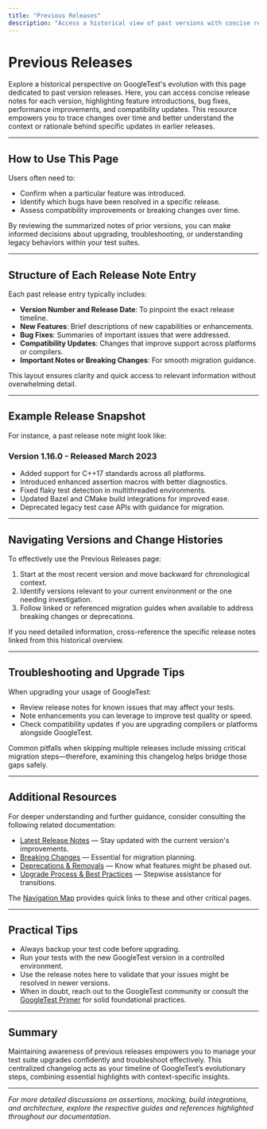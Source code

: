 ```yaml
---
title: "Previous Releases"
description: "Access a historical view of past versions with concise release notes for each, including feature introductions, resolved issues, and compatibility updates. Enables users to trace the project's evolution or investigate the context of older version changes."
---
```


# Previous Releases

Explore a historical perspective on GoogleTest's evolution with this page dedicated to past version releases. Here, you can access concise release notes for each version, highlighting feature introductions, bug fixes, performance improvements, and compatibility updates. This resource empowers you to trace changes over time and better understand the context or rationale behind specific updates in earlier releases.

---

## How to Use This Page

Users often need to:

- Confirm when a particular feature was introduced.
- Identify which bugs have been resolved in a specific release.
- Assess compatibility improvements or breaking changes over time.

By reviewing the summarized notes of prior versions, you can make informed decisions about upgrading, troubleshooting, or understanding legacy behaviors within your test suites.

---

## Structure of Each Release Note Entry

Each past release entry typically includes:

- **Version Number and Release Date**: To pinpoint the exact release timeline.
- **New Features**: Brief descriptions of new capabilities or enhancements.
- **Bug Fixes**: Summaries of important issues that were addressed.
- **Compatibility Updates**: Changes that improve support across platforms or compilers.
- **Important Notes or Breaking Changes**: For smooth migration guidance.

This layout ensures clarity and quick access to relevant information without overwhelming detail.

---

## Example Release Snapshot

For instance, a past release note might look like:

### Version 1.16.0 - Released March 2023

- Added support for C++17 standards across all platforms.
- Introduced enhanced assertion macros with better diagnostics.
- Fixed flaky test detection in multithreaded environments.
- Updated Bazel and CMake build integrations for improved ease.
- Deprecated legacy test case APIs with guidance for migration.


---

## Navigating Versions and Change Histories

To effectively use the Previous Releases page:

1. Start at the most recent version and move backward for chronological context.
2. Identify versions relevant to your current environment or the one needing investigation.
3. Follow linked or referenced migration guides when available to address breaking changes or deprecations.

If you need detailed information, cross-reference the specific release notes linked from this historical overview.

---

## Troubleshooting and Upgrade Tips

When upgrading your usage of GoogleTest:

- Review release notes for known issues that may affect your tests.
- Note enhancements you can leverage to improve test quality or speed.
- Check compatibility updates if you are upgrading compilers or platforms alongside GoogleTest.

Common pitfalls when skipping multiple releases include missing critical migration steps—therefore, examining this changelog helps bridge those gaps safely.

---

## Additional Resources

For deeper understanding and further guidance, consider consulting the following related documentation:

- [Latest Release Notes](./latest-release.md) — Stay updated with the current version's improvements.
- [Breaking Changes](../upgrade-guides/breaking-changes.md) — Essential for migration planning.
- [Deprecations & Removals](../upgrade-guides/deprecations-and-removals.md) — Know what features might be phased out.
- [Upgrade Process & Best Practices](../upgrade-guides/upgrade-process.md) — Stepwise assistance for transitions.

The [Navigation Map](../../docs/_data/navigation.yml) provides quick links to these and other critical pages.

---

## Practical Tips

- Always backup your test code before upgrading.
- Run your tests with the new GoogleTest version in a controlled environment.
- Use the release notes here to validate that your issues might be resolved in newer versions.
- When in doubt, reach out to the GoogleTest community or consult the [GoogleTest Primer](../../guides/getting-started/writing-your-first-test.md) for solid foundational practices.

---

## Summary

Maintaining awareness of previous releases empowers you to manage your test suite upgrades confidently and troubleshoot effectively. This centralized changelog acts as your timeline of GoogleTest’s evolutionary steps, combining essential highlights with context-specific insights.

---

*For more detailed discussions on assertions, mocking, build integrations, and architecture, explore the respective guides and references highlighted throughout our documentation.*
